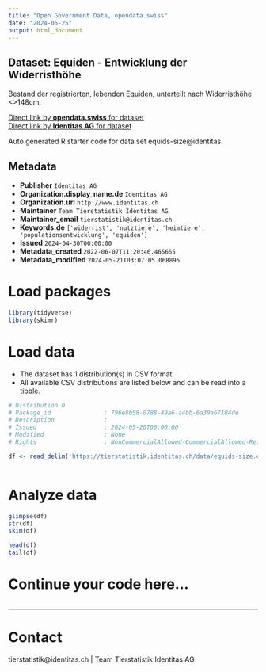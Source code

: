 ```yaml
---
title: "Open Government Data, opendata.swiss"
date: "2024-05-25"
output: html_document
---
```


## Dataset: Equiden - Entwicklung der Widerristhöhe

Bestand der registrierten, lebenden Equiden, unterteilt nach Widerristhöhe <>148cm.

[Direct link by **opendata.swiss** for dataset](https://opendata.swiss/de/dataset/equiden-entwicklung-der-widerristhohe)<br>
[Direct link by **Identitas AG** for dataset](https://tierstatistik.identitas.ch/)

Auto generated R starter code for data set equids-size@identitas.

## Metadata

- **Publisher** `Identitas AG`
- **Organization.display_name.de** `Identitas AG`
- **Organization.url** `http://www.identitas.ch`
- **Maintainer** `Team Tierstatistik Identitas AG`
- **Maintainer_email** `tierstatistik@identitas.ch`
- **Keywords.de** `['widerrist', 'nutztiere', 'heimtiere', 'populationsentwicklung', 'equiden']`
- **Issued** `2024-04-30T00:00:00`
- **Metadata_created** `2022-06-07T11:20:46.465665`
- **Metadata_modified** `2024-05-21T03:07:05.068895`


# Load packages

```r

library(tidyverse)
library(skimr)

```

# Load data

-   The dataset has 1 distribution(s) in CSV format.
-   All available CSV distributions are listed below and can be read into a tibble.

```r

# Distribution 0
# Package_id               : 796e8b58-0788-49a6-a4bb-6a39a67184de
# Description              : 
# Issued                   : 2024-05-20T00:00:00
# Modified                 : None
# Rights                   : NonCommercialAllowed-CommercialAllowed-ReferenceRequired

df <- read_delim('https://tierstatistik.identitas.ch/data/equids-size.csv')



```

# Analyze data

```r

glimpse(df)
str(df)
skim(df)

head(df)
tail(df)

```

# Continue your code here...

```r

```

------------------------------------------------------------------------

# Contact

tierstatistik@identitas.ch | Team Tierstatistik Identitas AG
